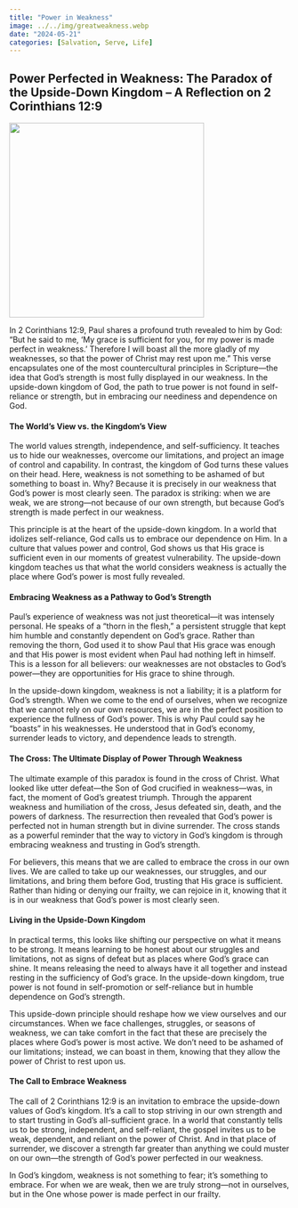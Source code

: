 ```yaml
---
title: "Power in Weakness"
image: ../../img/greatweakness.webp
date: "2024-05-21"
categories: [Salvation, Serve, Life]
---
```


## Power Perfected in Weakness: The Paradox of the Upside-Down Kingdom – A Reflection on 2 Corinthians 12:9

![](../../img/greatweakness.webp){fig-align="center" width="350"}

In 2 Corinthians 12:9, Paul shares a profound truth revealed to him by God: “But he said to me, ‘My grace is sufficient for you, for my power is made perfect in weakness.’ Therefore I will boast all the more gladly of my weaknesses, so that the power of Christ may rest upon me.” This verse encapsulates one of the most countercultural principles in Scripture—the idea that God’s strength is most fully displayed in our weakness. In the upside-down kingdom of God, the path to true power is not found in self-reliance or strength, but in embracing our neediness and dependence on God.

#### The World’s View vs. the Kingdom’s View

The world values strength, independence, and self-sufficiency. It teaches us to hide our weaknesses, overcome our limitations, and project an image of control and capability. In contrast, the kingdom of God turns these values on their head. Here, weakness is not something to be ashamed of but something to boast in. Why? Because it is precisely in our weakness that God’s power is most clearly seen. The paradox is striking: when we are weak, we are strong—not because of our own strength, but because God’s strength is made perfect in our weakness.

This principle is at the heart of the upside-down kingdom. In a world that idolizes self-reliance, God calls us to embrace our dependence on Him. In a culture that values power and control, God shows us that His grace is sufficient even in our moments of greatest vulnerability. The upside-down kingdom teaches us that what the world considers weakness is actually the place where God’s power is most fully revealed.

#### Embracing Weakness as a Pathway to God’s Strength

Paul’s experience of weakness was not just theoretical—it was intensely personal. He speaks of a “thorn in the flesh,” a persistent struggle that kept him humble and constantly dependent on God’s grace. Rather than removing the thorn, God used it to show Paul that His grace was enough and that His power is most evident when Paul had nothing left in himself. This is a lesson for all believers: our weaknesses are not obstacles to God’s power—they are opportunities for His grace to shine through.

In the upside-down kingdom, weakness is not a liability; it is a platform for God’s strength. When we come to the end of ourselves, when we recognize that we cannot rely on our own resources, we are in the perfect position to experience the fullness of God’s power. This is why Paul could say he “boasts” in his weaknesses. He understood that in God’s economy, surrender leads to victory, and dependence leads to strength.

#### The Cross: The Ultimate Display of Power Through Weakness

The ultimate example of this paradox is found in the cross of Christ. What looked like utter defeat—the Son of God crucified in weakness—was, in fact, the moment of God’s greatest triumph. Through the apparent weakness and humiliation of the cross, Jesus defeated sin, death, and the powers of darkness. The resurrection then revealed that God’s power is perfected not in human strength but in divine surrender. The cross stands as a powerful reminder that the way to victory in God’s kingdom is through embracing weakness and trusting in God’s strength.

For believers, this means that we are called to embrace the cross in our own lives. We are called to take up our weaknesses, our struggles, and our limitations, and bring them before God, trusting that His grace is sufficient. Rather than hiding or denying our frailty, we can rejoice in it, knowing that it is in our weakness that God’s power is most clearly seen.

#### Living in the Upside-Down Kingdom

In practical terms, this looks like shifting our perspective on what it means to be strong. It means learning to be honest about our struggles and limitations, not as signs of defeat but as places where God’s grace can shine. It means releasing the need to always have it all together and instead resting in the sufficiency of God’s grace. In the upside-down kingdom, true power is not found in self-promotion or self-reliance but in humble dependence on God’s strength.

This upside-down principle should reshape how we view ourselves and our circumstances. When we face challenges, struggles, or seasons of weakness, we can take comfort in the fact that these are precisely the places where God’s power is most active. We don’t need to be ashamed of our limitations; instead, we can boast in them, knowing that they allow the power of Christ to rest upon us.

#### The Call to Embrace Weakness

The call of 2 Corinthians 12:9 is an invitation to embrace the upside-down values of God’s kingdom. It’s a call to stop striving in our own strength and to start trusting in God’s all-sufficient grace. In a world that constantly tells us to be strong, independent, and self-reliant, the gospel invites us to be weak, dependent, and reliant on the power of Christ. And in that place of surrender, we discover a strength far greater than anything we could muster on our own—the strength of God’s power perfected in our weakness.

In God’s kingdom, weakness is not something to fear; it’s something to embrace. For when we are weak, then we are truly strong—not in ourselves, but in the One whose power is made perfect in our frailty.
